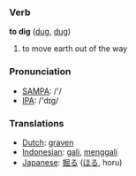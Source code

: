 === Verb ===

'''to dig''' ([[dug]], [[dug]])

# to move earth out of the way

=== Pronunciation ===
*[[w:SAMPA|SAMPA]]: /'/
*[[w:IPA|IPA]]: /'dɪg/

=== Translations ===
*[[Dutch]]: [[graven]]
*[[Indonesian]]: [[gali]], [[gali|menggali]]
*[[Japanese]]: [[掘る]] ([[ほる]], horu)